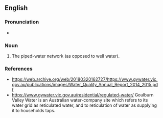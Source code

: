 ==English==

===Pronunciation===
* {{audio|en-au-reticulated water.ogg|Audio (AU)|lang=en}}

===Noun===
{{en-noun|-|s}}

# {{lb|en|Australia|South Africa}} The piped-water network (as opposed to well water).

===References===
* https://web.archive.org/web/20180320162727/https://www.gvwater.vic.gov.au/publications/images/Water_Quality_Annual_Report_2014_2015.pdf
* https://www.gvwater.vic.gov.au/residential/regulated-water/ Goulburn Valley Water is an Australian water-company site which refers to its water grid as reticulated water, and to reticulation of water as supplying it to households taps.